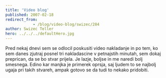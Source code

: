```yaml
---
title: 'Video blog'
published: 2007-02-18
redirect_from: 
            - /blog/video-blog/swizec/284
author: Swizec Teller
hero: ../../../defaultHero.jpg
---
```

Pred nekaj dnevi sem se odlocil poskusiti video nakladanje in po tem, ko sem danes zjutraj posnel tri nakladascine v petnajstih minutah, sem dokaj preprican, da se bo stvar prijela. Je lazje, boljse in me naredi bolj smesnega. Edino kar manjka je primerek oprsja, saj ljudem to se najbolj ugaja pri takih stvareh, ampak gotovo se da tudi to nekako pridobiti.